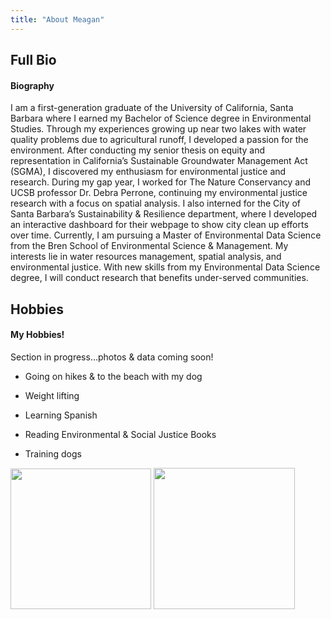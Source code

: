 ```yaml
---
title: "About Meagan"
---
```


::: panel-tabset
## Full Bio

<h4>Biography</h4>

I am a first-generation graduate of the University of California, Santa Barbara where I earned my Bachelor of Science degree in Environmental Studies. Through my experiences growing up near two lakes with water quality problems due to agricultural runoff, I developed a passion for the environment. After conducting my senior thesis on equity and representation in California's Sustainable Groundwater Management Act (SGMA), I discovered my enthusiasm for environmental justice and research. During my gap year, I worked for The Nature Conservancy and UCSB professor Dr. Debra Perrone, continuing my environmental justice research with a focus on spatial analysis. I also interned for the City of Santa Barbara's Sustainability & Resilience department, where I developed an interactive dashboard for their webpage to show city clean up efforts over time. Currently, I am pursuing a Master of Environmental Data Science from the Bren School of Environmental Science & Management. My interests lie in water resources management, spatial analysis, and environmental justice. With new skills from my Environmental Data Science degree, I will conduct research that benefits under-served communities.

## Hobbies

<h4>My Hobbies!</h4>

Section in progress...photos & data coming soon!

-   Going on hikes & to the beach with my dog

-   Weight lifting

-   Learning Spanish

-   Reading Environmental & Social Justice Books

-   Training dogs


![](images/zuko_rainbow.jpg){width="225"}
![](images/slack.jpg){width="226"}

:::
